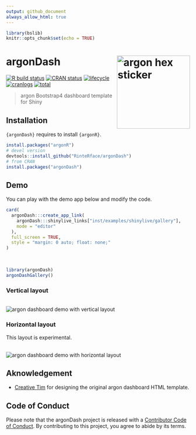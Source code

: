```yaml
---
output: github_document
always_allow_html: true
---
```


```r
library(bslib)
knitr::opts_chunk$set(echo = TRUE)
```

# argonDash <img src="http://www.rinterface.com/inst/images/argonDash.svg" width=200 align="right" alt="argon hex sticker"/>

[![R build status](https://github.com/RinteRface/argonDash/workflows/R-CMD-check/badge.svg)](https://github.com/RinteRface/argonDash/actions)
[![CRAN status](https://www.r-pkg.org/badges/version/argonDash)](https://cran.r-project.org/package=argonDash)
[![lifecycle](https://img.shields.io/badge/lifecycle-maturing-ff69b4.svg)](https://www.tidyverse.org/lifecycle/#maturing)
[![cranlogs](https://cranlogs.r-pkg.org/badges/argonDash)](https://cran.r-project.org/package=argonDash)
[![total](https://cranlogs.r-pkg.org/badges/grand-total/argonDash)](https://www.rpackages.io/package/argonDash)

> argon Bootstrap4 dashboard template for Shiny

## Installation

`{argonDash}` requires to install `{argonR}`.

```r
install.packages("argonR")
# devel version
devtools::install_github("RinteRface/argonDash")
# from CRAN
install.packages("argonDash")
```

## Demo

You can play with the demo app below and modify the code.

```r
card(
  argonDash:::create_app_link(
    argonDash:::shinylive_links["inst/examples/shinylive/gallery"],
    mode = "editor"
  ),
  full_screen = TRUE,
  style = "margin: 0 auto; float: none;"
)
```

<br/>

```r
library(argonDash)
argonDashGallery()
```

### Vertical layout
<br>
<img src="man/figures/argonDashDemo.png" alt="argon dashboard demo with vertical layout">

### Horizontal layout

This layout is experimental.

<br>
<img src="man/figures/argonDashDemo_horizontal.png" alt="argon dashboard demo with horizontal layout">

## Aknowledgement

* [Creative Tim](https://www.creative-tim.com/) for designing the original argon dashboard HTML template.

## Code of Conduct
  
  Please note that the argonDash project is released with a [Contributor Code of Conduct](https://contributor-covenant.org/version/2/0/CODE_OF_CONDUCT.html). By contributing to this project, you agree to abide by its terms.